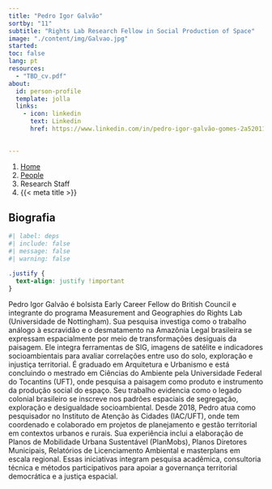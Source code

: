 ```yaml
---
title: "Pedro Igor Galvão"
sortby: "11"
subtitle: "Rights Lab Research Fellow in Social Production of Space"
image: "./content/img/Galvao.jpg"
started:
toc: false
lang: pt
resources: 
  - "TBD_cv.pdf"
about:
  id: person-profile
  template: jolla
  links:
    - icon: linkedin
      text: Linkedin
      href: https://www.linkedin.com/in/pedro-igor-galvão-gomes-2a52011a3/

     
---
```


```{=html}
<nav aria-label="breadcrumb">
  <ol class="breadcrumb">
    <li class="breadcrumb-item"><a href="../../index.html">Home</a></li>
    <li class="breadcrumb-item"><a href="../../people.html">People</a></li>
    <li class="breadcrumb-item active">Research Staff</li>
    <li class="breadcrumb-item active" aria-current="page">{{< meta title >}}</li>
  </ol>
</nav>
```

:::{#person-profile}
:::

## Biografia

```r
#| label: deps
#| include: false
#| message: false
#| warning: false

```

```css
.justify {
  text-align: justify !important
}
```

::: {.justify}

Pedro Igor Galvão é bolsista Early Career Fellow do British Council e integrante do programa Measurement and Geographies do Rights Lab (Universidade de Nottingham). Sua pesquisa investiga como o trabalho análogo à escravidão e o desmatamento na Amazônia Legal brasileira se expressam espacialmente por meio de transformações desiguais da paisagem. Ele integra ferramentas de SIG, imagens de satélite e indicadores socioambientais para avaliar correlações entre uso do solo, exploração e injustiça territorial. É graduado em Arquitetura e Urbanismo e está concluindo o mestrado em Ciências do Ambiente pela Universidade Federal do Tocantins (UFT), onde pesquisa a paisagem como produto e instrumento da produção social do espaço. Seu trabalho evidencia como o legado colonial brasileiro se inscreve nos padrões espaciais de segregação, exploração e desigualdade socioambiental. Desde 2018, Pedro atua como pesquisador no Instituto de Atenção às Cidades (IAC/UFT), onde tem coordenado e colaborado em projetos de planejamento e gestão territorial em contextos urbanos e rurais. Sua experiência inclui a elaboração de Planos de Mobilidade Urbana Sustentável (PlanMobs), Planos Diretores Municipais, Relatórios de Licenciamento Ambiental e masterplans em escala regional. Essas iniciativas integram pesquisa acadêmica, consultoria técnica e métodos participativos para apoiar a governança territorial democrática e a justiça espacial.


:::

